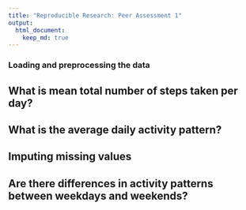 ```yaml
---
title: "Reproducible Research: Peer Assessment 1"
output: 
  html_document:
    keep_md: true
---
```



### Loading and preprocessing the data



## What is mean total number of steps taken per day?



## What is the average daily activity pattern?



## Imputing missing values



## Are there differences in activity patterns between weekdays and weekends?
